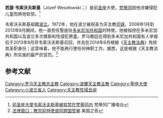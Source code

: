 {{Infobox Christian leader
|type = laicized
|name = 若瑟·韋索沃夫斯基<br />Józef Wesołowski
|title = [[聖座|聖座]]駐[[多米尼加共和國|多米尼加共和國]]特使
|term_start = 2008年1月
|term_end = 2013年8月
|ordination = 1972年
|laicized = 2014年6月
|birth_date = {{birth date|1948|07|15}}
|birth_place= {{POL}}[[新塔爾格|新塔爾格]]
|death_date = {{death date and age|2015|08|27|1948|07|15}}
|death_place = {{VAT}}[[梵蒂岡城|梵蒂岡城]]
}}

'''若瑟·韦索沃夫斯基'''（Józef Wesołowski；{{bd|1948年|7月15日|2015年|8月27日}}）是前[[圣座|圣座]]大使，[[梵蒂冈|梵蒂冈]]因他涉嫌侵犯儿童而將他软禁。<ref>[http://zh.radiovaticana.va/news/2014/09/24/%E5%89%8D%E5%9C%A3%E5%BA%A7%E5%A4%A7%E4%BD%BF%E9%9F%A6%E7%B4%A2%E6%B2%83%E5%A4%AB%E6%96%AF%E5%9F%BA%E8%A2%AB%E8%BD%AF%E7%A6%81%E5%9C%A8%E6%A2%B5%E8%92%82%E5%86%88%E5%86%85/1107249 前圣座大使韦索沃夫斯基被软禁在梵蒂冈内] {{Wayback|url=http://zh.radiovaticana.va/news/2014/09/24/%E5%89%8D%E5%9C%A3%E5%BA%A7%E5%A4%A7%E4%BD%BF%E9%9F%A6%E7%B4%A2%E6%B2%83%E5%A4%AB%E6%96%AF%E5%9F%BA%E8%A2%AB%E8%BD%AF%E7%A6%81%E5%9C%A8%E6%A2%B5%E8%92%82%E5%86%88%E5%86%85/1107249 |date=20141010034526 }}梵蒂冈广播电台</ref>

韦索沃夫斯基祖籍[[波兰|波兰]]。1972年，他在波兰被祝圣为天主教[[司铎|司铎]]，2008年1月到2013年8月期间，他一直担任聖座驻[[多米尼加共和国|多米尼加共和国]]的特使。他被指控在多米尼加共和国以及波兰多次猥亵和性侵犯男童。罗马教廷在得到多米尼加共和国有人举报后于2013年8月将韦索沃夫斯基召回，并且在2014年6月根据《[[天主教法典|天主教法典]]》免除其圣职身份；这意味着，他不能再行使任何神职工作。据悉，这是根据《天主教法典》所实施的最严厉惩罚。<ref>[http://www.voachinese.com/content/legal-window-20140926/2464292.html 法律窗口：教宗前特使或将跨国受审] {{Wayback|url=http://www.voachinese.com/content/legal-window-20140926/2464292.html |date=20160515164434 }}美国之音</ref>

==参考文献==
{{reflist}}

{{VOA}}

[[Category:罗马天主教总主教|Category:罗马天主教总主教]]
[[Category:波蘭天主教主教|Category:波蘭天主教主教]]
[[Category:聖座大使|Category:聖座大使]]
[[Category:小波兰省人|Category:小波兰省人]]
[[Category:天主教性侵丑闻|Category:天主教性侵丑闻]]